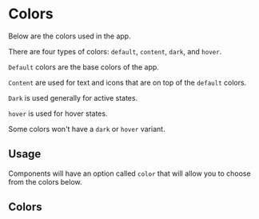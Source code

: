 
<Meta title="Concepts/Colors" />

# Colors

Below are the colors used in the app.

There are four types of colors: `default`, `content`, `dark`, and `hover`.

`Default` colors are the base colors of the app.

`Content` are used for text and icons that are on top of the `default` colors.

`Dark` is used generally for active states.

`hover` is used for hover states.

Some colors won't have a `dark` or `hover` variant.

## Usage

Components will have an option called `color` that will allow you to choose from the colors below.

## Colors

<ColorSwatchTable />
